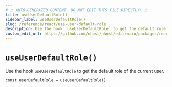 ```yaml
---
# ⚠️ AUTO-GENERATED CONTENT. DO NOT EDIT THIS FILE DIRECTLY! ⚠️
title: useUserDefaultRole()
sidebar_label: useUserDefaultRole()
slug: /reference/react/use-user-default-role
description: Use the hook `useUserDefaultRole` to get the default role of the current user.
custom_edit_url: https://github.com/nhost/nhost/edit/main/packages/react/src/hooks/user.ts#L295
---
```


# `useUserDefaultRole()`

Use the hook `useUserDefaultRole` to get the default role of the current user.

```tsx
const userDefaultRole = useUserDefaultRole()
```
